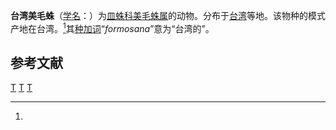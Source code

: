 {{Speciesbox
| taxon = Callitrichia formosana
| image = Callitrichia.formosana.male.-.tanikawa.jpg
| binomial_authority = (Oi, 1977)<ref name='id13205'>{{cite web| url =http://www.bioinfo.cn/db05/BjdwSpecies.php?action=view&id=13205| title =台湾美毛蛛| work =《中国动物物种编目数据库》| publisher =中国科学院微生物研究所| author =中国科学院动物研究所| accessdate =2009-04-28| deadurl =yes| archiveurl =https://web.archive.org/web/20160305072135/http://www.bioinfo.cn/db05/BjdwSpecies.php?action=view&id=13205| archivedate =2016-03-05}}</ref>
}}

'''台湾美毛蛛'''（[[学名|学名]]：{{lang|la|''Callitrichia formosana''}}）为[[皿蛛科|皿蛛科]][[美毛蛛属|美毛蛛属]]的动物。分布于[[台湾|台湾]]等地。该物种的模式产地在台湾。<ref name='id13205'/>其[[种加词|种加词]]“''formosana''”意为“台湾的”。

== 参考文献 ==
{{reflist}}

{{蜘蛛小作品}}

{{taxonbar}}
[[Category:_1977年描述的动物|T]]
[[Category:美毛蛛属|T]]
[[Category:台灣特有種|T]]